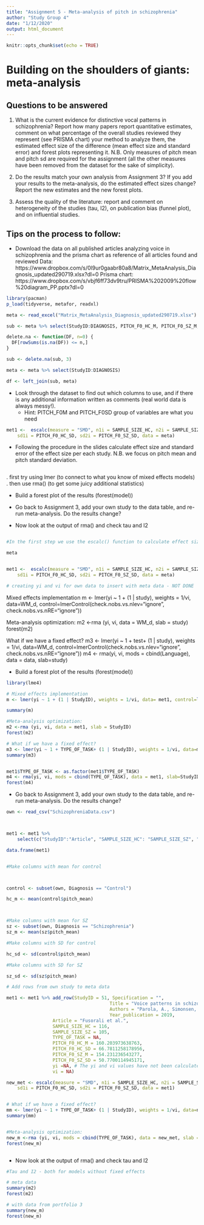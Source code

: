 ```yaml
---
title: "Assignment 5 - Meta-analysis of pitch in schizophrenia"
author: "Study Group 4"
date: "1/12/2020"
output: html_document
---
```


```r
knitr::opts_chunk$set(echo = TRUE)
```


# Building on the shoulders of giants: meta-analysis

## Questions to be answered

1. What is the current evidence for distinctive vocal patterns in schizophrenia? Report how many papers report quantitative estimates, comment on what percentage of the overall studies reviewed they represent (see PRISMA chart) your method to analyze them, the estimated effect size of the difference (mean effect size and standard error) and forest plots representing it. N.B. Only measures of pitch mean and pitch sd are required for the assignment (all the other measures have been removed from the dataset for the sake of simplicity). 

2. Do the results match your own analysis from Assignment 3? If you add your results to the meta-analysis, do the estimated effect sizes change? Report the new estimates and the new forest plots.

3. Assess the quality of the literature: report and comment on heterogeneity of the studies (tau, I2), on publication bias (funnel plot), and on influential studies.

## Tips on the process to follow:

- Download the data on all published articles analyzing voice in schizophrenia and the prisma chart as reference of all articles found and reviewed
Data: https://www.dropbox.com/s/0l9ur0gaabr80a8/Matrix_MetaAnalysis_Diagnosis_updated290719.xlsx?dl=0
Prisma chart: https://www.dropbox.com/s/vbjf6ff73dv9tru/PRISMA%202009%20flow%20diagram_PP.pptx?dl=0 

```r
library(pacman)
p_load(tidyverse, metafor, readxl)

meta <- read_excel("Matrix_MetaAnalysis_Diagnosis_updated290719.xlsx")

sub <- meta %>% select(StudyID:DIAGNOSIS, PITCH_F0_HC_M, PITCH_F0_SZ_M, PITCH_F0_HC_SD, PITCH_F0_SZ_SD, -Specification)

delete.na <- function(DF, n=0) {
  DF[rowSums(is.na(DF)) <= n,]
}

sub <- delete.na(sub, 3)

meta <- meta %>% select(StudyID:DIAGNOSIS)

df <- left_join(sub, meta)


```

- Look through the dataset to find out which columns to use, and if there is any additional information written as comments (real world data is always messy!).
    * Hint: PITCH_F0M and PITCH_F0SD group of variables are what you need
    
```r
met1 <-  escalc(measure = "SMD", n1i = SAMPLE_SIZE_HC, n2i = SAMPLE_SIZE_SZ, m1i = PITCH_F0_HC_M, m2i = PITCH_F0_SZ_M, 
    sd1i = PITCH_F0_HC_SD, sd2i = PITCH_F0_SZ_SD, data = meta)
```

- Following the procedure in the slides calculate effect size and standard error of the effect size per each study. N.B. we focus on pitch mean and pitch standard deviation.

```r

```

 . first try using lmer (to connect to what you know of mixed effects models)
 . then use rma() (to get some juicy additional statistics)

- Build a forest plot of the results (forest(model))
 
- Go back to Assignment 3, add your own study to the data table, and re-run meta-analysis. Do the results change?

- Now look at the output of rma() and check tau and I2

```r

```





```r
#In the first step we use the escalc() function to calculate effect sizes and their variance.

meta 


met1 <-  escalc(measure = "SMD", n1i = SAMPLE_SIZE_HC, n2i = SAMPLE_SIZE_SZ, m1i = PITCH_F0_HC_M, m2i = PITCH_F0_SZ_M, 
    sd1i = PITCH_F0_HC_SD, sd2i = PITCH_F0_SZ_SD, data = meta)

# creating yi and vi for own data to insert with meta data - NOT DONE


```

 
Mixed effects implementation
m <- lmer(yi ~ 1 + (1 | study), weights = 1/vi, data=WM_d, control=lmerControl(check.nobs.vs.nlev="ignore", check.nobs.vs.nRE="ignore"))

Meta-analysis optimization:
m2 <-rma (yi, vi, data = WM_d, slab = study)
forest(m2)

What if we have a fixed effect?
m3 <- lmer(yi ~ 1 + test+ (1 | study), weights = 1/vi, data=WM_d, control=lmerControl(check.nobs.vs.nlev="ignore", check.nobs.vs.nRE="ignore"))
m4 <- rma(yi, vi, mods = cbind(Language), data = data, slab=study)

- Build a forest plot of the results (forest(model))

```r
library(lme4)

# Mixed effects implementation 
m <- lmer(yi ~ 1 + (1 | StudyID), weights = 1/vi, data= met1, control=lmerControl(check.nobs.vs.nlev="ignore", check.nobs.vs.nRE="ignore"))

summary(m)

#Meta-analysis optimization: 
m2 <-rma (yi, vi, data = met1, slab = StudyID)
forest(m2)

# What if we have a fixed effect?
m3 <- lmer(yi ~ 1 + TYPE_OF_TASK+ (1 | StudyID), weights = 1/vi, data=met1, control=lmerControl(check.nobs.vs.nlev="ignore", check.nobs.vs.nRE="ignore"))
summary(m3)


met1$TYPE_OF_TASK <- as.factor(met1$TYPE_OF_TASK)
m4 <- rma(yi, vi, mods = cbind(TYPE_OF_TASK), data = met1, slab=StudyID)
forest(m4)

```


 
- Go back to Assignment 3, add your own study to the data table, and re-run meta-analysis. Do the results change?
```r
own <- read_csv("SchizophreniaData.csv")



met1 <- met1 %>% 
    select(c("StudyID":"Article", "SAMPLE_SIZE_HC": "SAMPLE_SIZE_SZ", "TYPE_OF_TASK", "PITCH_F0_HC_M":"PITCH_F0_SZ_SD", "yi", "vi"))

data.frame(met1)


#Make columns with mean for control



control <- subset(own, Diagnosis == "Control")

hc_m <- mean(control$pitch_mean)



#Make columns with mean for SZ
sz <- subset(own, Diagnosis == "Schizophrenia")
sz_m <- mean(sz$pitch_mean)

#Make columns with SD for control

hc_sd <- sd(control$pitch_mean)

#Make columns with SD for SZ

sz_sd <- sd(sz$pitch_mean)

# Add rows from own study to meta data

met1 <- met1 %>% add_row(StudyID = 51, Specification = "",   
                                      Title = "Voice patterns in schizophrenia: A systematic review and Bayesian meta-analysis",   
                                      Authors = "Parola, A., Simonsen, A., Bliksted, V., & Fusaroli, R.",    
                                      Year_publication = 2019,
                 Article = "Fusorali et al.",
                 SAMPLE_SIZE_HC = 116,
                 SAMPLE_SIZE_SZ = 105,
                 TYPE_OF_TASK = NA,
                 PITCH_F0_HC_M = 160.203973638763,
                 PITCH_F0_HC_SD = 66.7811258178956,
                 PITCH_F0_SZ_M = 154.231236543277,
                 PITCH_F0_SZ_SD = 50.7700114945171,
                 yi =NA, # The yi and vi values have not been calculated yet - just as random number
                 vi = NA)  

new_met <- escalc(measure = "SMD", n1i = SAMPLE_SIZE_HC, n2i = SAMPLE_SIZE_SZ, m1i = PITCH_F0_HC_M, m2i = PITCH_F0_SZ_M, 
    sd1i = PITCH_F0_HC_SD, sd2i = PITCH_F0_SZ_SD, data = met1)


# What if we have a fixed effect?
mm <- lmer(yi ~ 1 + TYPE_OF_TASK+ (1 | StudyID), weights = 1/vi, data=new_met, control=lmerControl(check.nobs.vs.nlev="ignore", check.nobs.vs.nRE="ignore"))
summary(mm)


#Meta-analysis optimization: 
new_m <-rma (yi, vi, mods = cbind(TYPE_OF_TASK), data = new_met, slab = StudyID)
forest(new_m)



```


- Now look at the output of rma() and check tau and I2
```r
#Tau and I2 - both for models without fixed effects

# meta data
summary(m2)
forest(m2)

# with data from portfolio 3
summary(new_m)
forest(new_m)


```



